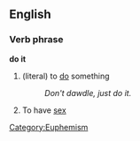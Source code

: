 ==English==

===Verb phrase===
'''do it'''
#(literal) to [[do]] something
#:''Don't dawdle, just do it.''
#To have [[sex]]

[[Category:Euphemism]]